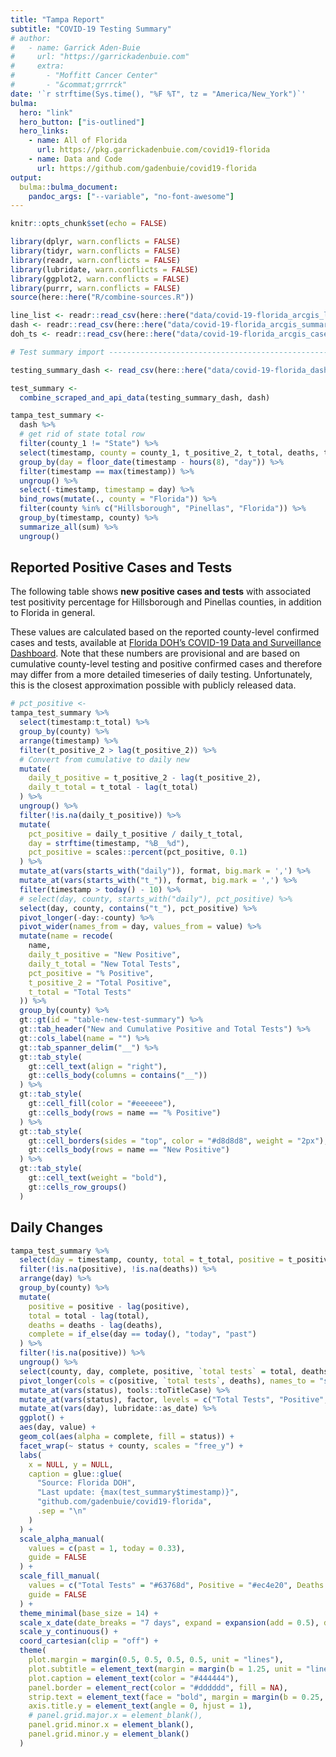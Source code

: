 ```yaml
---
title: "Tampa Report"
subtitle: "COVID-19 Testing Summary"
# author:
#   - name: Garrick Aden-Buie
#     url: "https://garrickadenbuie.com"
#     extra: 
#       - "Moffitt Cancer Center"
#       - "&commat;grrrck"
date: '`r strftime(Sys.time(), "%F %T", tz = "America/New_York")`'
bulma:
  hero: "link"
  hero_button: ["is-outlined"]
  hero_links:
    - name: All of Florida
      url: https://pkg.garrickadenbuie.com/covid19-florida
    - name: Data and Code
      url: https://github.com/gadenbuie/covid19-florida
output: 
  bulma::bulma_document:
    pandoc_args: ["--variable", "no-font-awesome"]
---
```


```r
knitr::opts_chunk$set(echo = FALSE)
```


```r
library(dplyr, warn.conflicts = FALSE)
library(tidyr, warn.conflicts = FALSE)
library(readr, warn.conflicts = FALSE)
library(lubridate, warn.conflicts = FALSE)
library(ggplot2, warn.conflicts = FALSE)
library(purrr, warn.conflicts = FALSE)
source(here::here("R/combine-sources.R"))

line_list <- readr::read_csv(here::here("data/covid-19-florida_arcgis_line-list.csv"), guess_max = 1e5)
dash <- readr::read_csv(here::here("data/covid-19-florida_arcgis_summary.csv"), guess_max = 1e5)
doh_ts <- readr::read_csv(here::here("data/covid-19-florida_arcgis_cases-by-day.csv"))

# Test summary import -----------------------------------------------------

testing_summary_dash <- read_csv(here::here("data/covid-19-florida_dash_summary.csv"))

test_summary <-
  combine_scraped_and_api_data(testing_summary_dash, dash)

tampa_test_summary <-
  dash %>%
  # get rid of state total row
  filter(county_1 != "State") %>% 
  select(timestamp, county = county_1, t_positive_2, t_total, deaths, t_inconc, c_ed_yes) %>%
  group_by(day = floor_date(timestamp - hours(8), "day")) %>% 
  filter(timestamp == max(timestamp)) %>% 
  ungroup() %>% 
  select(-timestamp, timestamp = day) %>% 
  bind_rows(mutate(., county = "Florida")) %>% 
  filter(county %in% c("Hillsborough", "Pinellas", "Florida")) %>% 
  group_by(timestamp, county) %>% 
  summarize_all(sum) %>% 
  ungroup()
```


## Reported Positive Cases and Tests

The following table shows **new positive cases and tests**
with associated test positivity percentage for Hillsborough and Pinellas counties,
in addition to Florida in general.

These values are calculated based on the reported county-level confirmed cases and tests,
available at [Florida DOH's COVID-19 Data and Surveillance Dashboard][dashboard].
Note that these numbers are provisional and are based on cumulative county-level
testing and positive confirmed cases
and therefore may differ from a more detailed timeseries of daily testing.
Unfortunately, this is the closest approximation possible with publicly released data.

```r
# pct_positive <- 
tampa_test_summary %>%
  select(timestamp:t_total) %>% 
  group_by(county) %>%
  arrange(timestamp) %>% 
  filter(t_positive_2 > lag(t_positive_2)) %>%
  # Convert from cumulative to daily new
  mutate(
    daily_t_positive = t_positive_2 - lag(t_positive_2),
    daily_t_total = t_total - lag(t_total)
  ) %>% 
  ungroup() %>% 
  filter(!is.na(daily_t_positive)) %>% 
  mutate(
    pct_positive = daily_t_positive / daily_t_total,
    day = strftime(timestamp, "%B__%d"),
    pct_positive = scales::percent(pct_positive, 0.1)
  ) %>% 
  mutate_at(vars(starts_with("daily")), format, big.mark = ',') %>% 
  mutate_at(vars(starts_with("t_")), format, big.mark = ',') %>% 
  filter(timestamp > today() - 10) %>% 
  # select(day, county, starts_with("daily"), pct_positive) %>%
  select(day, county, contains("t_"), pct_positive) %>%
  pivot_longer(-day:-county) %>% 
  pivot_wider(names_from = day, values_from = value) %>% 
  mutate(name = recode(
    name, 
    daily_t_positive = "New Positive", 
    daily_t_total = "New Total Tests", 
    pct_positive = "% Positive",
    t_positive_2 = "Total Positive",
    t_total = "Total Tests"
  )) %>% 
  group_by(county) %>% 
  gt::gt(id = "table-new-test-summary") %>%
  gt::tab_header("New and Cumulative Positive and Total Tests") %>% 
  gt::cols_label(name = "") %>% 
  gt::tab_spanner_delim("__") %>%
  gt::tab_style(
    gt::cell_text(align = "right"),
    gt::cells_body(columns = contains("__"))
  ) %>% 
  gt::tab_style(
    gt::cell_fill(color = "#eeeeee"),
    gt::cells_body(rows = name == "% Positive")
  ) %>%
  gt::tab_style(
    gt::cell_borders(sides = "top", color = "#d8d8d8", weight = "2px"),
    gt::cells_body(rows = name == "New Positive")
  ) %>%
  gt::tab_style(
    gt::cell_text(weight = "bold"),
    gt::cells_row_groups()
  )
```

## Daily Changes


::: {.has-text-centered}
```r
tampa_test_summary %>% 
  select(day = timestamp, county, total = t_total, positive = t_positive_2, deaths) %>% 
  filter(!is.na(positive), !is.na(deaths)) %>% 
  arrange(day) %>% 
  group_by(county) %>% 
  mutate(
    positive = positive - lag(positive),
    total = total - lag(total),
    deaths = deaths - lag(deaths),
    complete = if_else(day == today(), "today", "past")
  ) %>% 
  filter(!is.na(positive)) %>% 
  ungroup() %>% 
  select(county, day, complete, positive, `total tests` = total, deaths) %>% 
  pivot_longer(cols = c(positive, `total tests`, deaths), names_to = "status") %>% 
  mutate_at(vars(status), tools::toTitleCase) %>% 
  mutate_at(vars(status), factor, levels = c("Total Tests", "Positive", "Deaths")) %>% 
  mutate_at(vars(day), lubridate::as_date) %>% 
  ggplot() +
  aes(day, value) +
  geom_col(aes(alpha = complete, fill = status)) +
  facet_wrap(~ status + county, scales = "free_y") +
  labs(
    x = NULL, y = NULL,
    caption = glue::glue(
      "Source: Florida DOH", 
      "Last update: {max(test_summary$timestamp)}",
      "github.com/gadenbuie/covid19-florida",
      .sep = "\n"
    )
  ) +
  scale_alpha_manual(
    values = c(past = 1, today = 0.33),
    guide = FALSE
  ) +
  scale_fill_manual(
    values = c("Total Tests" = "#63768d", Positive = "#ec4e20", Deaths = "#440154"), 
    guide = FALSE
  ) +
  theme_minimal(base_size = 14) +
  scale_x_date(date_breaks = "7 days", expand = expansion(add = 0.5), date_labels = "%b\n%d") +
  scale_y_continuous() +
  coord_cartesian(clip = "off") +
  theme(
    plot.margin = margin(0.5, 0.5, 0.5, 0.5, unit = "lines"),
    plot.subtitle = element_text(margin = margin(b = 1.25, unit = "lines")),
    plot.caption = element_text(color = "#444444"),
    panel.border = element_rect(color = "#dddddd", fill = NA),
    strip.text = element_text(face = "bold", margin = margin(b = 0.25, unit = "line")),
    axis.title.y = element_text(angle = 0, hjust = 1),
    # panel.grid.major.x = element_blank(),
    panel.grid.minor.x = element_blank(),
    panel.grid.minor.y = element_blank()
  )
```
:::

[dashboard]: https://fdoh.maps.arcgis.com/apps/opsdashboard/index.html#/8d0de33f260d444c852a615dc7837c86